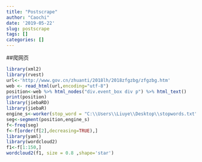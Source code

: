 ```yaml
---
title: "Postscrape"
author: "Caochi"
date: '2019-05-22'
slug: postscrape
tags: []
categories: []
---
```

##爬网页

```r
library(xml2)
library(rvest)
url<-'http://www.gov.cn/zhuanti/2018lh/2018zfgzbg/zfgzbg.htm' 
web <- read_html(url,encoding="utf-8") 
position<-web %>% html_nodes("div.event_box div p") %>% html_text()
print(position)
library(jiebaRD)
library(jiebaR)
engine_s<-worker(stop_word = "C:\\Users\\Liuye\\Desktop\\stopwords.txt")
seg<-segment(position,engine_s)
f<-freq(seg)
f<-f[order(f[2],decreasing=TRUE),]
library(yaml)
library(wordcloud2)
f1<-f[1:150,]
wordcloud2(f1, size = 0.8 ,shape='star')

```

